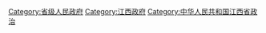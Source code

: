 {{catmore}}

[[Category:省级人民政府|Category:省级人民政府]]
[[Category:江西政府|Category:江西政府]]
[[Category:中华人民共和国江西省政治|Category:中华人民共和国江西省政治]]